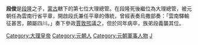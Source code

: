 '''段俊'''是[[段隆|段隆]]之子，[[蒙古|蒙古]]轄下的第七位大理總管。在段隆死後繼位為大理總管，被元朝任為雲南行省平章，開啟段氏兼任平章的傳統，曾經表奏烏撒部奏：「雲南驛輸征甚苦，願屬四川。」奏下參政[[賈敦煕|賈敦煕]]議之，但於同年病卒，族弟段義襲其位。

{{中国皇帝|大理世襲總管[[段隆|段隆]]|大理世襲總管[[段義|段義]]|[[大理總管列表|大理世襲總管]]|1328年─1332年}}
{{元朝人物小作品}}

[[Category:大理皇帝|Category:大理皇帝]]
[[Category:元朝人|Category:元朝人]]
[[Category:元朝軍事人物|Category:元朝軍事人物]]
[[Category:段姓|J]]